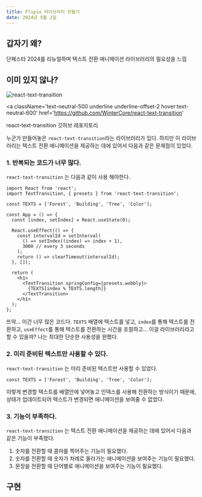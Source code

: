 ```yaml
---
title: Flipio 라이브러리 만들기
date: 2024년 5월 2일
---
```


## 갑자기 왜?

단페스타 2024를 리뉴얼하며 텍스트 전환 애니메이션 라이브러리의 필요성을 느낌

## 이미 있지 않나?

![react-text-transition](../../public/images/flipio/react-text-transition.gif)

<a
  className='text-neutral-500 underline underline-offset-2 hover:text-neutral-600'
  href='https://github.com/WinterCore/react-text-transition'
>
  react-text-transition 깃허브 레포지토리
</a>

누군가 만들어놓은 `react-text-transition`라는 라이브러리가 있다. 하지만 이 라이브러리는 텍스트 전환 애니메이션을 제공하는 데에 있어서 다음과 같은 문제점이 있었다.

### 1. 반복되는 코드가 너무 많다.

`react-text-transition` 는 다음과 같이 사용 해야한다.

```tsx
import React from 'react';
import TextTransition, { presets } from 'react-text-transition';

const TEXTS = ['Forest', 'Building', 'Tree', 'Color'];

const App = () => {
  const [index, setIndex] = React.useState(0);

  React.useEffect(() => {
    const intervalId = setInterval(
      () => setIndex((index) => index + 1),
      3000 // every 3 seconds
    );
    return () => clearTimeout(intervalId);
  }, []);

  return (
    <h1>
      <TextTransition springConfig={presets.wobbly}>
        {TEXTS[index % TEXTS.length]}
      </TextTransition>
    </h1>
  );
};
```

뜨악... 이건 너무 많은 코드다. `TEXTS` 배열에 텍스트를 넣고, `index`를 통해 텍스트를 전환하고, `useEffect`를 통해 텍스트를 전환하는 시간을 조절하고...
이걸 라이브러리라고 할 수 있을까? 나는 최대한 단순한 사용성을 원했다.

### 2. 미리 준비된 텍스트만 사용할 수 있다.

`react-text-transition` 는 미리 준비된 텍스트만 사용할 수 있었다.

```tsx
const TEXTS = ['Forest', 'Building', 'Tree', 'Color'];
```

이렇게 변경할 텍스트를 배열안에 넣어놓고 인덱스를 사용해 전환하는 방식이기 때문에, 상태가 업데이트되어 텍스트가 변경되면 애니메이션을 보여줄 수 없었다.

### 3. 기능이 부족하다.

`react-text-transition` 는 텍스트 전환 애니메이션을 제공하는 데에 있어서 다음과 같은 기능이 부족했다.

1. 숫자를 전환할 때 콤마를 찍어주는 기능이 필요했다.
2. 숫자를 전환할 때 숫자가 차례로 올라가는 애니메이션을 보여주는 기능이 필요했다.
3. 문장을 전환할 때 단어별로 애니메이션을 보여주는 기능이 필요했다.

## 구현

